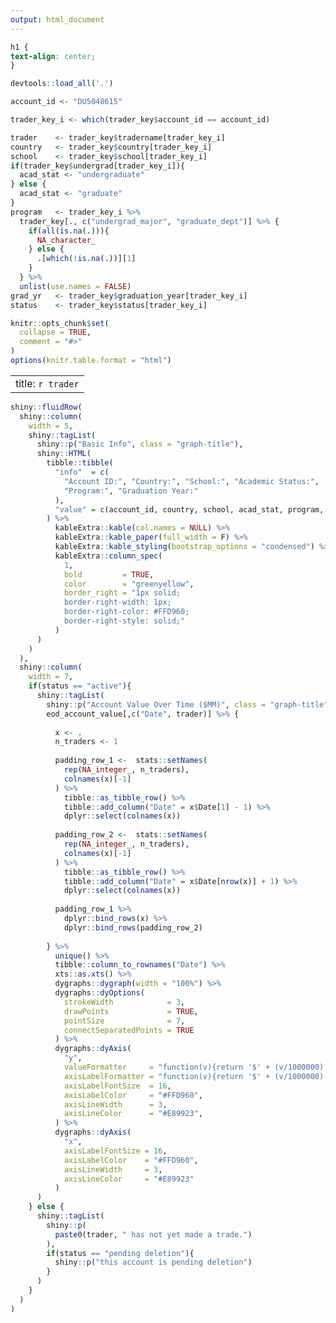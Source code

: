 ```yaml
---
output: html_document
---
```


```css
h1 {
text-align: center;
}
```

```r

devtools::load_all('.')

account_id <- "DU5048615"

trader_key_i <- which(trader_key$account_id == account_id) 

trader    <- trader_key$tradername[trader_key_i]
country   <- trader_key$country[trader_key_i]
school    <- trader_key$school[trader_key_i]
if(trader_key$undergrad[trader_key_i]){
  acad_stat <- "undergraduate"
} else {
  acad_stat <- "graduate"
}
program   <- trader_key_i %>%
  trader_key[., c("undergrad_major", "graduate_dept")] %>% {
    if(all(is.na(.))){
      NA_character_
    } else {
      .[which(!is.na(.))][1] 
    }
  } %>%
  unlist(use.names = FALSE)
grad_yr   <- trader_key$graduation_year[trader_key_i]
status    <- trader_key$status[trader_key_i]

knitr::opts_chunk$set(
  collapse = TRUE,
  comment = "#>"
)
options(knitr.table.format = "html") 
```

---
title: `r trader`
---

```r
shiny::fluidRow(
  shiny::column(
    width = 5,
    shiny::tagList(
      shiny::p("Basic Info", class = "graph-title"),
      shiny::HTML(
        tibble::tibble(
          "info"  = c(
            "Account ID:", "Country:", "School:", "Academic Status:", 
            "Program:", "Graduation Year:"
          ),
          "value" = c(account_id, country, school, acad_stat, program, grad_yr)
        ) %>%
          kableExtra::kable(col.names = NULL) %>%
          kableExtra::kable_paper(full_width = F) %>%
          kableExtra::kable_styling(bootstrap_options = "condensed") %>%
          kableExtra::column_spec(
            1, 
            bold         = TRUE, 
            color        = "greenyellow",
            border_right = "1px solid; 
            border-right-width: 1px;
            border-right-color: #FFD960;
            border-right-style: solid;"
          )      
      )
    )
  ),
  shiny::column(
    width = 7,
    if(status == "active"){
      shiny::tagList(
        shiny::p("Account Value Over Time ($MM)", class = "graph-title"),
        eod_account_value[,c("Date", trader)] %>% {
          
          x <- .
          n_traders <- 1
          
          padding_row_1 <-  stats::setNames(
            rep(NA_integer_, n_traders),
            colnames(x)[-1]
          ) %>%
            tibble::as_tibble_row() %>%
            tibble::add_column("Date" = x$Date[1] - 1) %>%
            dplyr::select(colnames(x))
          
          padding_row_2 <-  stats::setNames(
            rep(NA_integer_, n_traders),
            colnames(x)[-1]
          ) %>%
            tibble::as_tibble_row() %>%
            tibble::add_column("Date" = x$Date[nrow(x)] + 1) %>%
            dplyr::select(colnames(x))
          
          padding_row_1 %>%
            dplyr::bind_rows(x) %>%
            dplyr::bind_rows(padding_row_2)
          
        } %>%
          unique() %>%
          tibble::column_to_rownames("Date") %>%
          xts::as.xts() %>%
          dygraphs::dygraph(width = "100%") %>%
          dygraphs::dyOptions(
            strokeWidth            = 3,
            drawPoints             = TRUE,
            pointSize              = 7,
            connectSeparatedPoints = TRUE
          ) %>%
          dygraphs::dyAxis(
            "y",
            valueFormatter     = "function(v){return '$' + (v/1000000).toFixed(3)}",
            axisLabelFormatter = "function(v){return '$' + (v/1000000).toFixed(2)}",
            axisLabelFontSize  = 16,
            axisLabelColor     = "#FFD960",
            axisLineWidth      = 3,
            axisLineColor      = "#E89923",
          ) %>%
          dygraphs::dyAxis(
            "x",
            axisLabelFontSize = 16,
            axisLabelColor    = "#FFD960",
            axisLineWidth     = 3,
            axisLineColor     = "#E89923"
          )
      )
    } else {
      shiny::tagList(
        shiny::p(
          paste0(trader, " has not yet made a trade.")
        ),
        if(status == "pending deletion"){
          shiny::p("this account is pending deletion")
        }
      )
    }
  )
)
```


